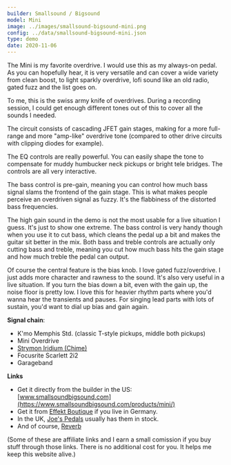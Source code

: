 ```yaml
---
builder: Smallsound / Bigsound
model: Mini
image: ../images/smallsound-bigsound-mini.png
config: ../data/smallsound-bigsound-mini.json
type: demo
date: 2020-11-06
---
```


The Mini is my favorite overdrive. I would use this as my always-on pedal. As you can hopefully hear, it is very versatile and can cover a wide variety from clean boost, to light sparkly overdrive, lofi sound like an old radio, gated fuzz and the list goes on.

To me, this is the swiss army knife of overdrives. During a recording session, I could get enough different tones out of this to cover all the sounds I needed.

The circuit consists of cascading JFET gain stages, making for a more full-range and more "amp-like" overdrive tone (compared to other drive circuits with clipping diodes for example).

The EQ controls are really powerful. You can easily shape the tone to compensate for muddy humbucker neck pickups or bright tele bridges. The controls are all very interactive.

The bass control is pre-gain, meaning you can control how much bass signal slams the frontend of the gain stage. This is what makes people perceive an overdriven signal as fuzzy. It's the flabbiness of the distorted bass frequencies.

The high gain sound in the demo is not the most usable for a live situation I guess. It's just to show one extreme. The bass control is very handy though when you use it to cut bass, which cleans the pedal up a bit and makes the guitar sit better in the mix. Both bass and treble controls are actually only cutting bass and treble, meaning you cut how much bass hits the gain stage and how much treble the pedal can output.

Of course the central feature is the bias knob. I love gated fuzz/overdrive. I just adds more character and rawness to the sound. It's also very useful in a live situation. If you turn the bias down a bit, even with the gain up, the noise floor is pretty low. I love this for heavier rhythm parts where you'd wanna hear the transients and pauses. For singing lead parts with lots of sustain, you'd want to dial up bias and gain again.

**Signal chain**:

- K'mo Memphis Std. (classic T-style pickups, middle both pickups)
- Mini Overdrive
- [Strymon Iridium (Chime)](/demos/strymon-iridium)
- Focusrite Scarlett 2i2
- Garageband

**Links**

- Get it directly from the builder in the US: [www.smallsoundbigsound.com](https://www.smallsoundbigsound.com/products/mini/)
- Get it from [Effekt Boutique](https://www.effekt-boutique.de/effektgeraete/overdrive/smallsound-bigsound-mini-fuck-overdrive.html) if you live in Germany.
- In the UK, [Joe's Pedals](https://joespedals.com/products/mini-f-overdrive) usually has them in stock.
- And of course, [Reverb](https://reverb.grsm.io/loopydemos-smbs-mini)

(Some of these are affiliate links and I earn a small comission if you buy stuff through those links. There is no additional cost for you. It helps me keep this website alive.)

